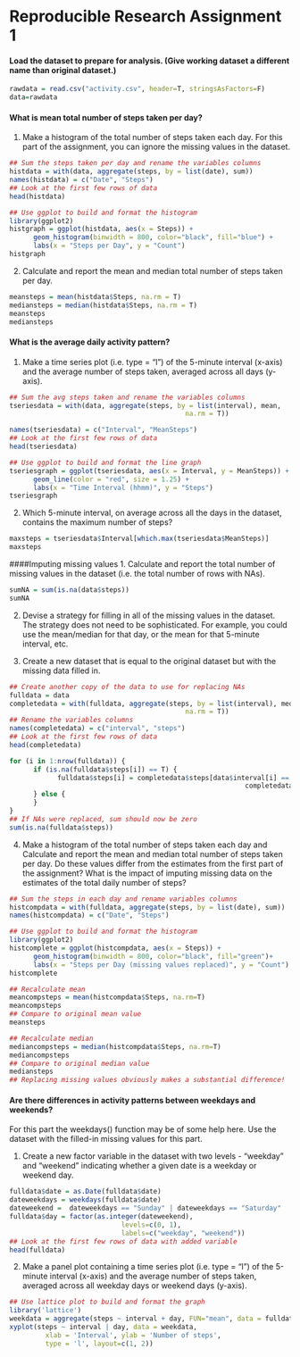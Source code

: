Reproducible Research Assignment 1
==================================

#### Load the dataset to prepare for analysis. (Give working dataset a different name than original dataset.)
```r
rawdata = read.csv("activity.csv", header=T, stringsAsFactors=F)
data=rawdata
```


#### What is mean total number of steps taken per day?
1. Make a histogram of the total number of steps taken each day.
For this part of the assignment, you can ignore the missing values in the dataset.
```r
## Sum the steps taken per day and rename the variables columns
histdata = with(data, aggregate(steps, by = list(date), sum))
names(histdata) = c("Date", "Steps")
## Look at the first few rows of data
head(histdata)
```

```r
## Use ggplot to build and format the histogram
library(ggplot2)
histgraph = ggplot(histdata, aes(x = Steps)) + 
      geom_histogram(binwidth = 800, color="black", fill="blue") + 
      labs(x = "Steps per Day", y = "Count")
histgraph
```


2. Calculate and report the mean and median total number of steps taken per day.
```r
meansteps = mean(histdata$Steps, na.rm = T)
mediansteps = median(histdata$Steps, na.rm = T)
meansteps
mediansteps
```




#### What is the average daily activity pattern?
1. Make a time series plot (i.e. type = "l") of the 5-minute interval (x-axis) and the average number of steps taken, averaged across all days (y-axis).
```r
## Sum the avg steps taken and rename the variables columns
tseriesdata = with(data, aggregate(steps, by = list(interval), mean, 
                                            na.rm = T))

names(tseriesdata) = c("Interval", "MeanSteps")
## Look at the first few rows of data
head(tseriesdata)
```

```r
## Use ggplot to build and format the line graph
tseriesgraph = ggplot(tseriesdata, aes(x = Interval, y = MeanSteps)) + 
      geom_line(color = "red", size = 1.25) +  
      labs(x = "Time Interval (hhmm)", y = "Steps")
tseriesgraph
```


2. Which 5-minute interval, on average across all the days in the dataset, contains the maximum number of steps?
```r
maxsteps = tseriesdata$Interval[which.max(tseriesdata$MeanSteps)]
maxsteps
```




####Imputing missing values
1. Calculate and report the total number of missing values in the dataset (i.e. the total number of rows with NAs).
```r
sumNA = sum(is.na(data$steps))
sumNA
```


2. Devise a strategy for filling in all of the missing values in the dataset. The strategy does not need to be sophisticated. For example, you could use the mean/median for that day, or the mean for that 5-minute interval, etc.

3. Create a new dataset that is equal to the original dataset but with the missing data filled in.
```r
## Create another copy of the data to use for replacing NAs
fulldata = data
completedata = with(fulldata, aggregate(steps, by = list(interval), median, 
                                            na.rm = T))
## Rename the variables columns
names(completedata) = c("interval", "steps")
## Look at the first few rows of data
head(completedata)

for (i in 1:nrow(fulldata)) {
      if (is.na(fulldata$steps[i]) == T) {
            fulldata$steps[i] = completedata$steps[data$interval[i] == 
                                                           completedata$interval]
      } else {          
      }
}
## If NAs were replaced, sum should now be zero
sum(is.na(fulldata$steps))
```


4. Make a histogram of the total number of steps taken each day and Calculate and report the mean and median total number of steps taken per day. Do these values differ from the estimates from the first part of the assignment? What is the impact of imputing missing data on the estimates of the total daily number of steps?
```r
## Sum the steps in each day and rename variables columns
histcompdata = with(fulldata, aggregate(steps, by = list(date), sum))
names(histcompdata) = c("Date", "Steps")

## Use ggplot to build and format the histogram
library(ggplot2)
histcomplete = ggplot(histcompdata, aes(x = Steps)) + 
      geom_histogram(binwidth = 800, color="black", fill="green")+ 
      labs(x = "Steps per Day (missing values replaced)", y = "Count")
histcomplete
```

```r
## Recalculate mean
meancompsteps = mean(histcompdata$Steps, na.rm=T)
meancompsteps
## Compare to original mean value
meansteps

## Recalculate median
mediancompsteps = median(histcompdata$Steps, na.rm=T)
mediancompsteps
## Compare to original median value
mediansteps
## Replacing missing values obviously makes a substantial difference!
```




#### Are there differences in activity patterns between weekdays and weekends?
For this part the weekdays() function may be of some help here. Use the dataset with the filled-in missing values for this part.

1. Create a new factor variable in the dataset with two levels - "weekday" and "weekend" indicating whether a given date is a weekday or weekend day.
```r
fulldata$date = as.Date(fulldata$date)
dateweekdays = weekdays(fulldata$date)
dateweekend =  dateweekdays == "Sunday" | dateweekdays == "Saturday"
fulldata$day = factor(as.integer(dateweekend),
                            levels=c(0, 1),
                            labels=c("weekday", "weekend"))
## Look at the first few rows of data with added variable
head(fulldata)
```


2. Make a panel plot containing a time series plot (i.e. type = "l") of the 5-minute interval (x-axis) and the average number of steps taken, averaged across all weekday days or weekend days (y-axis).
```r
## Use lattice plot to build and format the graph
library('lattice')
weekdata = aggregate(steps ~ interval + day, FUN="mean", data = fulldata)
xyplot(steps ~ interval | day, data = weekdata,
         xlab = 'Interval', ylab = 'Number of steps',
         type = 'l', layout=c(1, 2))
```
